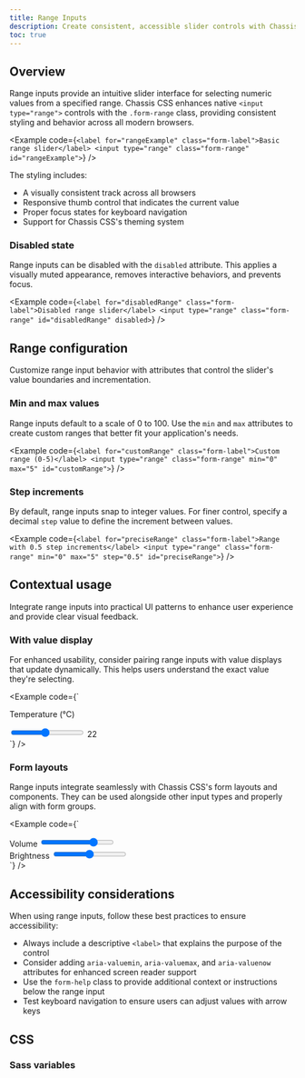 ```yaml
---
title: Range Inputs
description: Create consistent, accessible slider controls with Chassis CSS's range inputs that work across all modern browsers.
toc: true
---
```


## Overview

Range inputs provide an intuitive slider interface for selecting numeric values from a specified range. Chassis CSS enhances native `<input type="range">` controls with the `.form-range` class, providing consistent styling and behavior across all modern browsers.

<Example code={`<label for="rangeExample" class="form-label">Basic range slider</label>
<input type="range" class="form-range" id="rangeExample">`} />

The styling includes:
- A visually consistent track across all browsers
- Responsive thumb control that indicates the current value
- Proper focus states for keyboard navigation
- Support for Chassis CSS's theming system

### Disabled state

Range inputs can be disabled with the `disabled` attribute. This applies a visually muted appearance, removes interactive behaviors, and prevents focus.

<Example code={`<label for="disabledRange" class="form-label">Disabled range slider</label>
<input type="range" class="form-range" id="disabledRange" disabled>`} />

## Range configuration

Customize range input behavior with attributes that control the slider's value boundaries and incrementation.

### Min and max values

Range inputs default to a scale of 0 to 100. Use the `min` and `max` attributes to create custom ranges that better fit your application's needs.

<Example code={`<label for="customRange" class="form-label">Custom range (0-5)</label>
<input type="range" class="form-range" min="0" max="5" id="customRange">`} />

### Step increments

By default, range inputs snap to integer values. For finer control, specify a decimal `step` value to define the increment between values.

<Example code={`<label for="preciseRange" class="form-label">Range with 0.5 step increments</label>
<input type="range" class="form-range" min="0" max="5" step="0.5" id="preciseRange">`} />

## Contextual usage

Integrate range inputs into practical UI patterns to enhance user experience and provide clear visual feedback.

### With value display

For enhanced usability, consider pairing range inputs with value displays that update dynamically. This helps users understand the exact value they're selecting.

<Example code={`<div class="mb-medium">
  <label for="rangeWithOutput" class="form-label">Temperature (°C)</label>
  <div class="d-flex align-items-center gap-medium">
    <input type="range" class="form-range" min="15" max="30" value="22" id="rangeWithOutput"
      oninput="rangeOutput.value = rangeWithOutput.value">
    <output for="rangeWithOutput" id="rangeOutput" class="ms-small w-25">22</output>
  </div>
</div>`} />

### Form layouts

Range inputs integrate seamlessly with Chassis CSS's form layouts and components. They can be used alongside other input types and properly align with form groups.

<Example code={`<div class="row g-medium">
  <div class="col-medium-6">
    <label for="volumeRange" class="form-label">Volume</label>
    <input type="range" class="form-range" min="0" max="100" value="75" id="volumeRange">
  </div>
  <div class="col-medium-6">
    <label for="brightnessRange" class="form-label">Brightness</label>
    <input type="range" class="form-range" min="0" max="100" value="50" id="brightnessRange">
  </div>
</div>`} />

## Accessibility considerations

When using range inputs, follow these best practices to ensure accessibility:

- Always include a descriptive `<label>` that explains the purpose of the control
- Consider adding `aria-valuemin`, `aria-valuemax`, and `aria-valuenow` attributes for enhanced screen reader support
- Use the `form-help` class to provide additional context or instructions below the range input
- Test keyboard navigation to ensure users can adjust values with arrow keys

## CSS

<DocsCSS sassOnly={true} />

### Sass variables

<DocsSASSVars notExposed={true} />

<ScssDocs name="form-range-variables" file="scss/_variables.scss" />
